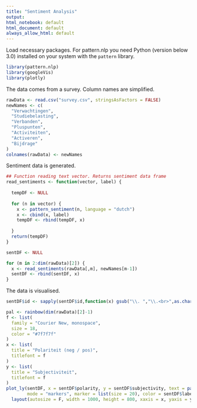 ```yaml
---
title: "Sentiment Analysis"
output:
html_notebook: default
html_document: default
always_allow_html: default
---
```



Load necessary packages. For pattern.nlp you need Python (version below 3.0) installed on your system with the `pattern` library.
```r
library(pattern.nlp)
library(googleVis)
library(plotly)
```

The data comes from a survey. Column names are simplified.
```r
rawData <- read.csv("survey.csv", stringsAsFactors = FALSE)
newNames <- c(
  "Verwachtingen",
  "Studiebelasting",
  "Verbanden",
  "Pluspunten",
  "Activiteiten",
  "Activeren",
  "Bijdrage"
)
colnames(rawData) <- newNames
```

Sentiment data is generated.
```r
## Function reading text vector. Returns sentiment data frame
read_sentiments <- function(vector, label) {
  
  tempDF <- NULL
  
  for (n in vector) {
    x <- pattern_sentiment(n, language = "dutch")
    x <- cbind(x, label)
    tempDF <- rbind(tempDF, x)
    
  }
  return(tempDF)
}

sentDF <- NULL

for (m in 2:dim(rawData)[2]) {
  x <- read_sentiments(rawData[,m], newNames[m-1])
  sentDF <- rbind(sentDF, x)
}
```

The data is visualised.
```r
sentDF$id <- sapply(sentDF$id,function(x) gsub("\\. ","\\.<br>",as.character(x)))

pal <- rainbow(dim(rawData)[2]-1)
f <- list(
  family = "Courier New, monospace",
  size = 18,
  color = "#7f7f7f"
)
x <- list(
  title = "Polariteit (neg / pos)",
  titlefont = f
)
y <- list(
  title = "Subjectiviteit",
  titlefont = f
)
plot_ly(sentDF, x = sentDF$polarity, y = sentDF$subjectivity, text = paste("Tekst: ", sentDF$id),
        mode = "markers", marker = list(size = 20), color = sentDF$label, colors = pal) %>%
  layout(autosize = F, width = 1000, height = 800, xaxis = x, yaxis = y)
```

